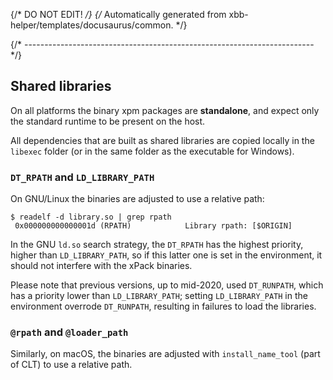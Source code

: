 {/* DO NOT EDIT! */}
{/* Automatically generated from xbb-helper/templates/docusaurus/common. */}

{/* ------------------------------------------------------------------------ */}

## Shared libraries

On all platforms the binary xpm packages are **standalone**,
and expect only the standard runtime to be present on the host.

All dependencies that are built as shared libraries are copied locally
in the `libexec` folder (or in the same folder as the executable for Windows).

### `DT_RPATH` and `LD_LIBRARY_PATH`

On GNU/Linux the binaries are adjusted to use a relative path:

```console
$ readelf -d library.so | grep rpath
 0x000000000000001d (RPATH)            Library rpath: [$ORIGIN]
```

In the GNU `ld.so` search strategy, the `DT_RPATH` has
the highest priority, higher than `LD_LIBRARY_PATH`, so if this latter one
is set in the environment, it should not interfere with the xPack binaries.

Please note that previous versions, up to mid-2020, used `DT_RUNPATH`, which
has a priority lower than `LD_LIBRARY_PATH`; setting `LD_LIBRARY_PATH`
in the environment overrode `DT_RUNPATH`, resulting in failures to load
the libraries.

### `@rpath` and `@loader_path`

Similarly, on macOS, the binaries are adjusted with `install_name_tool`
(part of CLT) to use a relative path.

